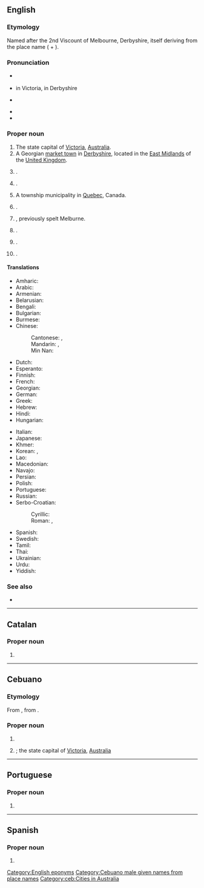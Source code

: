 ==English==
{{wikipedia}}
{{slim-wikipedia|Melbourne (disambiguation)}}

===Etymology===
Named after the 2nd Viscount of Melbourne, Derbyshire, itself deriving from the {{etyl|ang|-}} place name {{m|ang|Mileburne}} ({{cog|ang|mylen||mill}} + {{m|ang|burne||stream}}).

===Pronunciation===
* {{a|AusE}} {{IPA|en|/ˈmelbn̩/|/ˈmælbn̩/}}
* {{a|UK}} {{IPA|en|/ˈmɛl.bən/}} in Victoria, {{IPA|en|/ˈmɛl.bɔːn/}} in Derbyshire
* {{a|US}} {{IPA|en|/ˈmɛl.bɚn/}}
* {{audio|en|En-au-Melbourne.oga|Audio (AU)}}
* {{hyphenation|en|Mel|bourne}}

===Proper noun===
{{en-proper noun}}

# The state capital of [[Victoria]], [[Australia]].
# A Georgian [[market town]] in [[Derbyshire]], located in the [[East Midlands]] of the [[United Kingdom]].
# {{place|en|village|co/East Riding of Yorkshire|cc/England}}.
# {{place|en|community|p/Nova Scotia|c/Canada}}.
# A township municipality in [[Quebec]], Canada.
# {{place|en|small city|s/Arkansas|c/USA|;|county seat|co/Izard County}}.
# {{place|en|unincorporated community|co/Mendocino County|s/California|c/USA}}, previously spelt Melburne.
# {{place|en|city|co/Brevard County|s/Florida|c/USA}}.
# {{place|en|small city|co/Marshall County|s/Iowa|c/USA}}.
# {{place|en|small home rule city|co/Campbell County|s/Kentucky|c/USA}}.

====Translations====
{{trans-top|city in Australia}}
* Amharic: {{t|am|መልበርን}}
* Arabic: {{t|ar|مِلْبُورْن|m|tr=melborn}}
* Armenian: {{t|hy|Մելբուռն}}
* Belarusian: {{t|be|Ме́льбурн|m}}
* Bengali: {{t|bn|মেলবোর্ন}}
* Bulgarian: {{t|bg|Ме́лбърн|m}}
* Burmese: {{t|my|မဲလ်ဘုန်း}}
* Chinese:
*: Cantonese: {{t|yue|墨爾本}}, {{t|yue|墨尔本|tr=mak6 ji5 bun2}}
*: Mandarin: {{t+|cmn|墨爾本|sc=Hani}}, {{t+|cmn|墨尔本|tr=Mò'ěrběn|sc=Hani}}
*: Min Nan: {{t-needed|nan}}
* Dutch: {{t+|nl|Melbourne}}
* Esperanto: {{t|eo|Melburno}}
* Finnish: {{t|fi|Melbourne}}
* French: {{t+|fr|Melbourne}}
* Georgian: {{t|ka|მელბურნი}}
* German: {{t+|de|Melbourne|n}}
* Greek: {{t|el|Μελβούρνη|f}}
* Hebrew: {{t|he|מלבורן|tr=melburn}}
* Hindi: {{t|hi|मेलबॉर्न}}
* Hungarian: {{t+|hu|Melbourne}}
{{trans-mid}}
* Italian: {{t+|it|Melbourne|m}}
* Japanese: {{t|ja|メルボルン|tr=Meruborun}}
* Khmer: {{t|km|ម៉ែលប៊ន|tr=maelbun|sc=Khmr}}
* Korean: {{t|ko|^멜버른}}, {{t|ko|^멜번}}
* Lao: {{t|lo|ເມລເບີນ}}
* Macedonian: {{t|mk|Мелбурн|m}}
* Navajo: {{t|nv|Meelbonii}}
* Persian: {{t|fa|ملبورن|tr=melborn}}
* Polish: {{t+|pl|Melbourne|n}}
* Portuguese: {{t|pt|Melbourne|f}}
* Russian: {{t+|ru|Ме́льбурн|m}}
* Serbo-Croatian:
*: Cyrillic: {{t|sh|Мелбурн|m|sc=Cyrl}}
*: Roman: {{t|sh|Melburn|m}}, {{t+|sh|Melbourne}}
* Spanish: {{t+|es|Melbourne|m}}
* Swedish: {{t|sv|Melbourne}}
* Tamil: {{t|ta|மெல்பேர்ண்}}
* Thai: {{t|th|เมลเบิร์น}}
* Ukrainian: {{t|uk|Ме́льбурн|m}}
* Urdu: {{t|ur|ملبورن|tr=melborn}}
* Yiddish: {{t|yi|מעלבאָרן|n}}
{{trans-bottom}}

===See also===
* {{l|en|Melbourn}}

[[Category:English eponyms]]
{{topics|en|Cities in Australia|Victoria|Towns in England|Villages in England|Nova Scotia|Quebec|Arkansas, USA|California, USA|Florida, USA|Iowa, USA|Kentucky, USA}}

----

==Catalan==

===Proper noun===
{{ca-proper noun}}

# {{l|en|Melbourne}}

----

==Cebuano==

===Etymology===
From {{der|ceb|en|Melbourne}}, from {{der|ceb|ang|-}}.

===Proper noun===
{{head|ceb|noun}}

# {{given name|ceb|male|from=English|A=a}}
# {{l|en|Melbourne}}; the state capital of [[Victoria]], [[Australia]]

[[Category:Cebuano male given names from place names]]
[[Category:ceb:Cities in Australia]]

----

==Portuguese==

===Proper noun===
{{pt-proper noun|f}}

# {{place|pt|city/state capital|s/Victoria|c/Australia|t1=Melbourne}}

----

==Spanish==
{{wikipedia|lang=es}}

===Proper noun===
{{es-proper noun|m}}

# {{place|es|city|c/Australia|t1=Melbourne}}